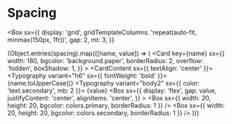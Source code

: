
<Meta title="Brand/Spacing" />

# Spacing


<Box
  sx={{
    display: 'grid',
    gridTemplateColumns: 'repeat(auto-fit, minmax(150px, 1fr))',
    gap: 2,
    mt: 3,
  }}
>
  {Object.entries(spacing).map(([name, value]) => (
    <Card
      key={name}
      sx={{
        width: 180,
        bgcolor: 'background.paper',
        borderRadius: 2,
        overflow: 'hidden',
        boxShadow: 1,
      }}
    >
      <CardContent sx={{ textAlign: 'center' }}>
        <Typography variant="h6" sx={{ fontWeight: 'bold' }}>
          {name.toUpperCase()}
        </Typography>
        <Typography variant="body2" sx={{ color: 'text.secondary', mb: 2 }}>
          {value}
        </Typography>
        <Box
          sx={{
            display: 'flex',
            gap: value,
            justifyContent: 'center',
            alignItems: 'center',
          }}
        >
          <Box sx={{ width: 20, height: 20, bgcolor: colors.primary, borderRadius: 1 }} />
          <Box sx={{ width: 20, height: 20, bgcolor: colors.secondary, borderRadius: 1 }} />
        </Box>
      </CardContent>
    </Card>
  ))}
</Box>
